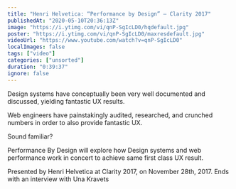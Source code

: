 ```yaml
---
title: "Henri Helvetica: “Performance by Design” — Clarity 2017"
publishedAt: "2020-05-10T20:36:13Z"
image: "https://i.ytimg.com/vi/qnP-SgIcLD0/hqdefault.jpg"
poster: "https://i.ytimg.com/vi/qnP-SgIcLD0/maxresdefault.jpg"
videoUrl: "https://www.youtube.com/watch?v=qnP-SgIcLD0"
localImages: false
tags: ["video"]
categories: ["unsorted"]
duration: "0:39:37"
ignore: false
---
```

Design systems have conceptually been very well documented and discussed, yielding fantastic UX results.

Web engineers have painstakingly audited, researched, and crunched numbers in order to also provide fantastic UX.

Sound familiar?

Performance By Design will explore how Design systems and web performance work in concert to achieve same first class UX result.

Presented by Henri Helvetica at Clarity 2017, on November 28th, 2017. Ends with an interview with Una Kravets
